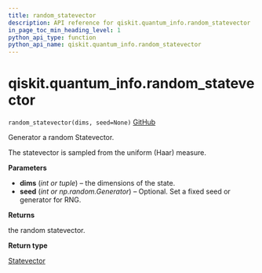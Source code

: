 ```yaml
---
title: random_statevector
description: API reference for qiskit.quantum_info.random_statevector
in_page_toc_min_heading_level: 1
python_api_type: function
python_api_name: qiskit.quantum_info.random_statevector
---
```


# qiskit.quantum\_info.random\_statevector

<span id="qiskit.quantum_info.random_statevector" />

`random_statevector(dims, seed=None)` [GitHub](https://github.com/qiskit/qiskit/tree/stable/0.20/qiskit/quantum_info/states/random.py "view source code")

Generator a random Statevector.

The statevector is sampled from the uniform (Haar) measure.

**Parameters**

*   **dims** (*int or tuple*) – the dimensions of the state.
*   **seed** (*int or np.random.Generator*) – Optional. Set a fixed seed or generator for RNG.

**Returns**

the random statevector.

**Return type**

[Statevector](qiskit.quantum_info.Statevector "qiskit.quantum_info.Statevector")

